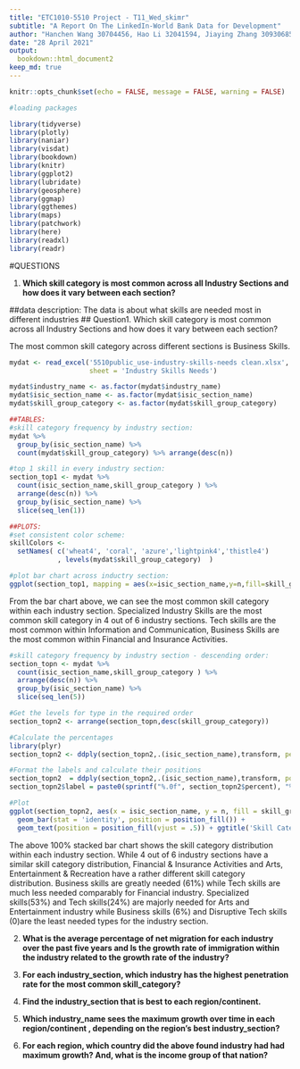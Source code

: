 ```yaml
---
title: "ETC1010-5510 Project - T11_Wed_skimr"
subtitle: "A Report On The LinkedIn-World Bank Data for Development"
author: "Hanchen Wang 30704456, Hao Li 32041594, Jiaying Zhang 30930685, Mohammed Faizan 31939872, Karan Garg 32106580"
date: "28 April 2021"
output: 
  bookdown::html_document2
keep_md: true
---
```

```r
knitr::opts_chunk$set(echo = FALSE, message = FALSE, warning = FALSE)

#loading packages

library(tidyverse) 
library(plotly)
library(naniar)
library(visdat)
library(bookdown)
library(knitr)
library(ggplot2)
library(lubridate)
library(geosphere)
library(ggmap)
library(ggthemes)
library(maps)
library(patchwork)
library(here)
library(readxl)
library(readr)
```
#QUESTIONS

1) **Which skill category is most common across all Industry Sections and how does it vary between each section?**


##data description: The data is about what skills are needed most in different industries
## Question1. Which skill category is most common across all Industry Sections and how does it vary between each section? 

The most common skill category across different sections is Business Skills. 

```r
mydat <- read_excel('5510public_use-industry-skills-needs clean.xlsx', 
                    sheet = 'Industry Skills Needs')

mydat$industry_name <- as.factor(mydat$industry_name)
mydat$isic_section_name <- as.factor(mydat$isic_section_name)
mydat$skill_group_category <- as.factor(mydat$skill_group_category)

##TABLES:
#skill category frequency by industry section:
mydat %>% 
  group_by(isic_section_name) %>%
  count(mydat$skill_group_category) %>% arrange(desc(n))

#top 1 skill in every industry section:
section_top1 <- mydat %>% 
  count(isic_section_name,skill_group_category ) %>%
  arrange(desc(n)) %>% 
  group_by(isic_section_name) %>% 
  slice(seq_len(1)) 

##PLOTS:
#set consistent color scheme:
skillColors <-
  setNames( c('wheat4', 'coral', 'azure','lightpink4','thistle4')
            , levels(mydat$skill_group_category)  )

#plot bar chart across inductry section:
ggplot(section_top1, mapping = aes(x=isic_section_name,y=n,fill=skill_group_category))+geom_bar(stat = 'identity')+xlab('Industry Section')+ylab('Frequency')+ggtitle('Most Common Skill Category by Industry Section')+scale_fill_manual(values = skillColors)+coord_flip()
```

From the bar chart above, we can see the most common skill category within each industry section. Specialized Industry Skills are the most common skill category in 4 out of 6 industry sections. Tech skills are the most common within Information and Communication, Business Skills are the most common within Financial and Insurance Activities. 

```r
#skill category frequency by industry section - descending order:
section_topn <- mydat %>% 
  count(isic_section_name,skill_group_category ) %>%
  arrange(desc(n)) %>% 
  group_by(isic_section_name) %>% 
  slice(seq_len(5)) 

#Get the levels for type in the required order
section_topn2 <- arrange(section_topn,desc(skill_group_category))

#Calculate the percentages
library(plyr)
section_topn2 <- ddply(section_topn2,.(isic_section_name),transform, percent = n/sum(n) * 100)

#Format the labels and calculate their positions
section_topn2  = ddply(section_topn2,.(isic_section_name),transform, pos = (cumsum(n) - 0.5 * n))
section_topn2$label = paste0(sprintf("%.0f", section_topn2$percent), "%")

#Plot
ggplot(section_topn2, aes(x = isic_section_name, y = n, fill = skill_group_category, label=label)) +
  geom_bar(stat = 'identity', position = position_fill()) +
  geom_text(position = position_fill(vjust = .5)) + ggtitle('Skill Category Distribution by Industry Section')+ylab('percent')+xlab('Industry Section')+scale_fill_manual(values = skillColors)+coord_flip()
```
The above 100% stacked bar chart shows the skill category distribution within each industry section. While 4 out of 6 industry sections have a similar skill category distribution, Financial & Insurance Activities and Arts, Entertainment & Recreation have a rather different skill category distribution. Business skills are greatly needed (61%) while Tech skills are much less needed comparably for Financial industry. Specialized skills(53%) and Tech skills(24%) are majorly needed for Arts and Entertainment industry while Business skills (6%) and Disruptive Tech skills (0)are the least needed types for the industry section. 

2) **What is the average percentage of net migration for each industry over the past five years and Is the growth rate of immigration within the industry related to the growth rate of the industry?**

3) **For each industry_section, which industry has the highest penetration rate for the most common skill_category?**

4) **Find the industry_section that is best to each region/continent.**

5) **Which industry_name sees the maximum growth over time in each region/continent , depending on the region’s best industry_section?**

6) **For each region, which country did the above found industry had had maximum growth? And, what is the income group of that nation?**


